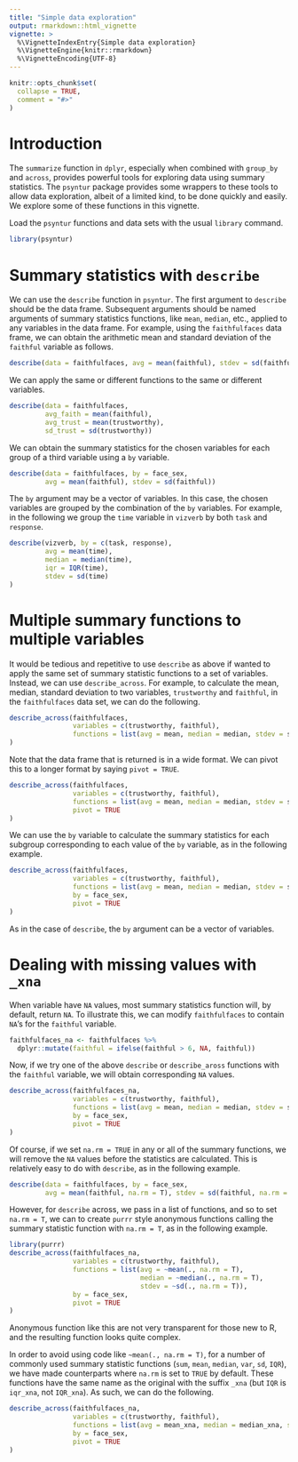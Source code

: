 ```yaml
---
title: "Simple data exploration"
output: rmarkdown::html_vignette
vignette: >
  %\VignetteIndexEntry{Simple data exploration}
  %\VignetteEngine{knitr::rmarkdown}
  %\VignetteEncoding{UTF-8}
---
```


```r
knitr::opts_chunk$set(
  collapse = TRUE,
  comment = "#>"
)
```

# Introduction

The `summarize` function in `dplyr`, especially when combined with `group_by` and `across`, provides powerful tools for exploring data using summary statistics.
The `psyntur` package provides some wrappers to these tools to allow data exploration, albeit of a limited kind, to be done quickly and easily.
We explore some of these functions in this vignette.

Load the `psyntur` functions and data sets with the usual `library` command.
```r
library(psyntur)
```

# Summary statistics with `describe`

We can use the `describe` function in `psyntur`.
The first argument to `describe` should be the data frame.
Subsequent arguments should be named arguments of summary statistics functions, like `mean`, `median`, etc., applied to any variables in the data frame.
For example, using the `faithfulfaces` data frame, we can obtain the arithmetic mean and standard deviation of the `faithful` variable as follows.
```r
describe(data = faithfulfaces, avg = mean(faithful), stdev = sd(faithful))
```

We can apply the same or different functions to the same or different variables.
```r
describe(data = faithfulfaces,
         avg_faith = mean(faithful), 
         avg_trust = mean(trustworthy),
         sd_trust = sd(trustworthy))
```

We can obtain the summary statistics for the chosen variables for each group of a third variable using a `by` variable.
```r
describe(data = faithfulfaces, by = face_sex, 
         avg = mean(faithful), stdev = sd(faithful))
```

The `by` argument may be a vector of variables.
In this case, the chosen variables are grouped by the combination of the `by` variables.
For example, in the following we group the `time` variable in `vizverb` by both `task` and `response`.
```r
describe(vizverb, by = c(task, response),
         avg = mean(time),
         median = median(time),
         iqr = IQR(time),
         stdev = sd(time)
)
```


# Multiple summary functions to multiple variables

It would be tedious and repetitive to use `describe` as above if wanted to apply the same set of summary statistic functions to a set of variables.
Instead, we can use `describe_across`.
For example, to calculate the mean, median, standard deviation to two variables, `trustworthy` and `faithful`, in the `faithfulfaces` data set, we can do the following.
```r
describe_across(faithfulfaces,
                variables = c(trustworthy, faithful),
                functions = list(avg = mean, median = median, stdev = sd)
)
```

Note that the data frame that is returned is in a wide format.
We can pivot this to a longer format by saying `pivot = TRUE`.
```r
describe_across(faithfulfaces,
                variables = c(trustworthy, faithful),
                functions = list(avg = mean, median = median, stdev = sd),
                pivot = TRUE
)
```

We can use the `by` variable to calculate the summary statistics for each subgroup corresponding to each value of the `by` variable, as in the following example.
```r
describe_across(faithfulfaces,
                variables = c(trustworthy, faithful),
                functions = list(avg = mean, median = median, stdev = sd),
                by = face_sex,
                pivot = TRUE
)
```

As in the case of `describe`, the `by` argument can be a vector of variables.

# Dealing with missing values with `_xna`

When variable have `NA` values, most summary statistics function will, by default, return `NA`.
To illustrate this, we can modify `faithfulfaces` to contain `NA`'s for the `faithful` variable.
```r
faithfulfaces_na <- faithfulfaces %>%
  dplyr::mutate(faithful = ifelse(faithful > 6, NA, faithful))
```

Now, if we try one of the above `describe` or `describe_aross` functions with the `faithful` variable, we will obtain corresponding `NA` values.
```r
describe_across(faithfulfaces_na,
                variables = c(trustworthy, faithful),
                functions = list(avg = mean, median = median, stdev = sd),
                by = face_sex,
                pivot = TRUE
)
```

Of course, if we set `na.rm = TRUE` in any or all of the summary functions, we will remove the `NA` values before the statistics are calculated.
This is relatively easy to do with `describe`, as in the following example.
```r
describe(data = faithfulfaces, by = face_sex, 
         avg = mean(faithful, na.rm = T), stdev = sd(faithful, na.rm = T))
```
However, for `describe` across, we pass in a list of functions, and so to set `na.rm = T`, we can to create `purrr` style anonymous functions calling the summary statistic function with `na.rm = T`, as in the following example.
```r
library(purrr)
describe_across(faithfulfaces_na,
                variables = c(trustworthy, faithful),
                functions = list(avg = ~mean(., na.rm = T), 
                                 median = ~median(., na.rm = T), 
                                 stdev = ~sd(., na.rm = T)),
                by = face_sex,
                pivot = TRUE
)
```
Anonymous function like this are not very transparent for those new to R, and the resulting function looks quite complex.

In order to avoid using code like `~mean(., na.rm = T)`, for a number of commonly used summary statistic functions (`sum`, `mean`, `median`, `var`, `sd`, `IQR`), we have made counterparts where `na.rm` is set to `TRUE` by default.
These functions have the same name as the original with the suffix `_xna` (but `IQR` is `iqr_xna`, not `IQR_xna`).
As such, we can do the following.
```r
describe_across(faithfulfaces_na,
                variables = c(trustworthy, faithful),
                functions = list(avg = mean_xna, median = median_xna, stdev = sd_xna),
                by = face_sex,
                pivot = TRUE
)
```


